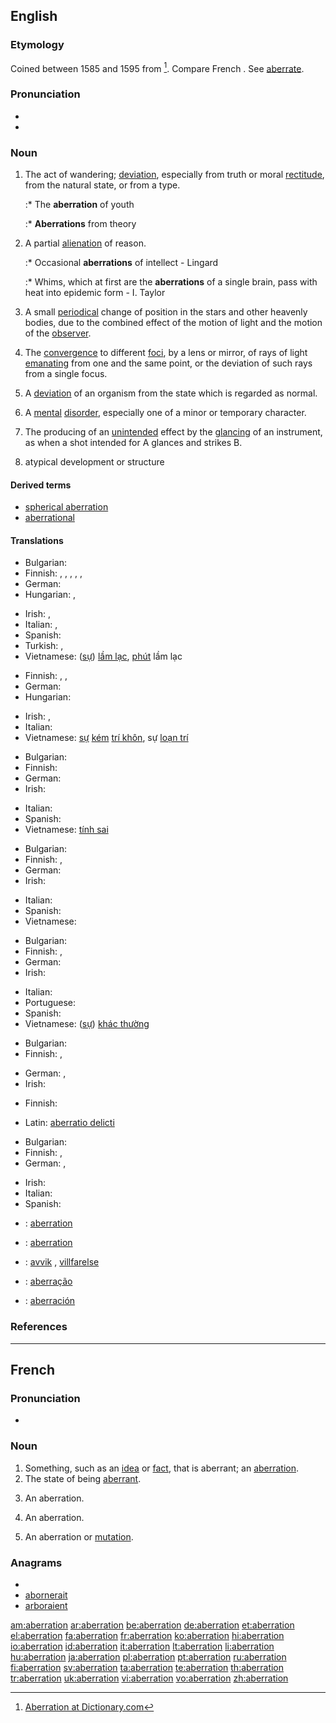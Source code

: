 {{wikipedia}}
==English==

===Etymology===
Coined between 1585 and 1595 from {{etyl|la}} {{term|aberratio|aberrātiō|relief, diversion|lang=la}} <ref>[http://dictionary.reference.com/browse/aberration Aberration at Dictionary.com]</ref>. Compare French {{term|aberration|lang=fr}}. See [[aberrate]].

===Pronunciation===
* {{IPA|/ˌæbəˈreɪʃən/}}
* {{audio|en-us-aberration.ogg|Audio (US)}}

===Noun===
{{en-noun}}

# The act of wandering; [[deviation]], especially from truth or moral [[rectitude]], from the natural state, or from a type.
#:* The '''aberration''' of youth
#:* '''Aberrations''' from theory
# A partial [[alienation]] of reason.
#:* Occasional '''aberrations''' of intellect - Lingard
#:* Whims, which at first are the '''aberrations''' of a single brain, pass with heat into epidemic form - I. Taylor
# {{astronomy}} A small [[periodical]] change of position in the stars and other heavenly bodies, due to the combined effect of the motion of light and the motion of the [[observer]].
# {{context|optics}} The [[convergence]] to different [[focus|foci]], by a lens or mirror, of rays of light [[emanating]] from one and the same point, or the deviation of such rays from a single focus.
# {{physiology}} A [[deviation]] of an organism from the state which is regarded as normal.
# A [[mental]] [[disorder]], especially one of a minor or temporary character.
# {{legal}} The producing of an [[unintended]] effect by the [[glancing]] of an instrument, as when a shot intended for A glances and strikes B.
# {{context|zoology|botany}} atypical development or structure

====Derived terms====
* [[spherical aberration]]
* [[aberrational]]

====Translations====
{{trans-top|deviation}}
* Bulgarian: {{t|bg|отклоняване, отклонение|sc=Cyrl}}
* Finnish: {{t-|fi|poikkeama}}, {{t-|fi|poikkeavuus}}, {{t|fi|eksyminen}}, {{t-|fi|hairahdus}}, {{t|fi|harhautuminen}}, {{t-|fi|säännöttömyys}}
* German: {{t+|de|Aberration|f}}
* Hungarian: {{t+|hu|tévelygés}}, {{t|hu|tévút}}
{{trans-mid}}
* Irish: {{t+|ga|seachrán|m|xs=Irish}}, {{t-|ga|iomrall|m|xs=Irish}}
* Italian: {{t+|it|aberrazione|f}}, {{t+|it|deviazione|f}}
* Spanish: {{t+|es|aberración|f}}
* Turkish: {{t|tr|sapma}},  {{t|tr|sapkınlık}}
* Vietnamese: ([[sự]]) [[lầm lạc]], [[phút]] lầm lạc
{{trans-bottom}}

{{trans-top|partial alienation of reason}}
* Finnish: {{t|fi|ajatusvirhe}}, {{t-|fi|erehdys}}, {{t|fi|harhapolku}}
* German: {{t+|de|Aberration|f}}
* Hungarian: {{t+|hu|aberráció}}
{{trans-mid}}
* Irish: {{t+|ga|seachrán|m|xs=Irish}}, {{t-|ga|iomrall|m|xs=Irish}}
* Italian: {{t+|it|alienazione|f}}
* Vietnamese: [[sự]] [[kém]] [[trí khôn]], sự [[loạn trí]]
{{trans-bottom}}

{{trans-top|astronomy: small periodical change of position of heavenly bodies}}
* Bulgarian: {{t-|bg|аберация|f|tr=aberátsiya|sc=Cyrl}}
* Finnish: {{t+|fi|aberraatio}}
* German: {{t+|de|Aberration|f}}
* Irish: {{t-|ga|iomrall|m|xs=Irish}}
{{trans-mid}}
* Italian: {{t+|it|aberrazione|f}}
* Spanish: {{t+|es|aberración|f}}
* Vietnamese: [[tính sai]]
{{trans-bottom}}

{{trans-top|optics: convergence to different foci}}
* Bulgarian: {{t-|bg|аберация|f|tr=aberátsiya|sc=Cyrl}}
* Finnish: {{t-|fi|poikkeama}}, {{t+|fi|aberraatio}}
* German: {{t+|de|Aberration|f}}
* Irish: {{t-|ga|iomrall|m|xs=Irish}}
{{trans-mid}}
* Italian: {{t+|it|aberrazione|f}}
* Spanish: {{t+|es|aberración|f}}
* Vietnamese: {{t+|vi|quang sai|xs=Vietnamese}}
{{trans-bottom}}

{{trans-top|physiology: deviation from the normal state}}
* Bulgarian: {{t-|bg|аберация|f|tr=aberátsiya|sc=Cyrl}}
* Finnish: {{t-|fi|poikkeama}}, {{t+|fi|aberraatio}}
* German: {{t+|de|Aberration|f}}
* Irish: {{t-|ga|iomrall|m|xs=Irish}}
{{trans-mid}}
* Italian: {{t+|it|aberrazione|f}}
* Portuguese: {{t|pt|aberração|f}}
* Spanish: {{t+|es|aberración|f}}
* Vietnamese: ([[sự]]) [[khác thường]]
{{trans-bottom}}

{{trans-top|minor or temporary mental disorder}}
* Bulgarian: {{t|bg|умопомрачение|sc=Cyrl}}
* Finnish: {{t-|fi|poikkeama}}, {{t+|fi|aberraatio}}
{{trans-mid}}
* German: {{t+|de|Aberration|f}}, {{t+|de|Abweichung|f}}
* Irish: {{t+|ga|saobhadh|m|xs=Irish}}
{{trans-bottom}}

{{trans-top|law: producing of an unintended effect by the glancing}}
* Finnish: {{t|fi|harharikos}}
{{trans-mid}}
* Latin: [[aberratio delicti]]
{{trans-bottom}}

{{trans-top|zoology, botany: atypical development or structure}}
* Bulgarian: {{t-|bg|аберация|f|tr=aberátsiya|sc=Cyrl}}
* Finnish: {{t|fi|harhamuunnos}}, {{t+|fi|aberraatio}}
* German: {{t+|de|Aberration|f}}, {{t+|de|Abweichung|f}}
{{trans-mid}}
* Irish: {{t-|ga|iomrall|m|xs=Irish}}
* Italian: {{t+|it|aberrazione|f}}
* Spanish: {{t+|es|aberración|f}}
{{trans-bottom}}

{{checktrans-top}}
* {{ttbc|French}}: [[aberration]]
* {{ttbc|Interlingua}}: [[aberration]]
{{trans-mid}}
* {{ttbc|Norwegian}}: [[avvik]] {{n}}, [[villfarelse]] {{c}}
* {{ttbc|Portuguese}}: [[aberração]]
* {{ttbc|Spanish}}: [[aberración]] {{f}}
{{trans-bottom}}

===References===
<references/>

----

==French==

===Pronunciation===
* {{audio|Fr-aberration.ogg|Audio}}

===Noun===
{{fr-noun|f}}

# Something, such as an [[idea]] or [[fact]], that is aberrant; an [[#English|aberration]].
# The state of being [[aberrant]].
# {{astronomy|lang=fr}} An aberration.
# {{optics|lang=fr}} An aberration.
# {{physiology|lang=fr}} An aberration or [[mutation]].

===Anagrams===
* {{alphagram|aabeinorrt}}
* [[abornerait#French|abornerait]]
* [[arboraient#French|arboraient]]

[[am:aberration]]
[[ar:aberration]]
[[be:aberration]]
[[de:aberration]]
[[et:aberration]]
[[el:aberration]]
[[fa:aberration]]
[[fr:aberration]]
[[ko:aberration]]
[[hi:aberration]]
[[io:aberration]]
[[id:aberration]]
[[it:aberration]]
[[lt:aberration]]
[[li:aberration]]
[[hu:aberration]]
[[ja:aberration]]
[[pl:aberration]]
[[pt:aberration]]
[[ru:aberration]]
[[fi:aberration]]
[[sv:aberration]]
[[ta:aberration]]
[[te:aberration]]
[[th:aberration]]
[[tr:aberration]]
[[uk:aberration]]
[[vi:aberration]]
[[vo:aberration]]
[[zh:aberration]]